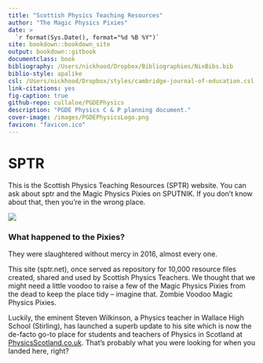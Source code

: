 ```yaml
---
title: "Scottish Physics Teaching Resources"
author: "The Magic Physics Pixies"
date: >
  `r format(Sys.Date(), format="%d %B %Y")`
site: bookdown::bookdown_site
output: bookdown::gitbook
documentclass: book
bibliography: /Users/nickhood/Dropbox/Bibliographies/NixBibs.bib
biblio-style: apalike
csl: /Users/nickhood/Dropbox/styles/cambridge-journal-of-education.csl
link-citations: yes
fig-caption: true
github-repo: cullaloe/PGDEPhysics
description: "PGDE Physics C & P planning document."
cover-image: /images/PGDEPhysicsLogo.png
favicon: "favicon.ico"
---
```

# SPTR

This is the Scottish Physics Teaching Resources (SPTR) website. You can ask about sptr and the Magic Physics Pixies on SPUTNIK. If you don’t know about that, then you’re in the wrong place.

![](images/spoon.jpg)

### What happened to the Pixies?
They were slaughtered without mercy in 2016, almost every one.

This site (sptr.net), once served as repository for 10,000 resource files created, shared and used by Scottish Physics Teachers. We thought that we might need a little voodoo to raise a few of the Magic Physics Pixies from the dead to keep the place tidy -- imagine that. Zombie Voodoo Magic Physics Pixies. 

Luckily, the eminent Steven Wilkinson, a Physics teacher in Wallace High School (Stirling), has launched a superb update to his site which is now the de-facto go-to place for students and teachers of Physics in Scotland at [PhysicsScotland.co.uk](https://www.physicsscotland.co.uk/). That's probably what you were looking for when you landed here, right?